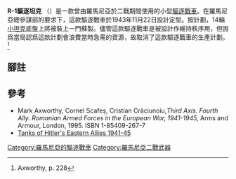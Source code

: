 {{refimprove|time =2014-8-19}}
'''R-1驅逐坦克''' （{{lang-ro|''Tun Anticar pe Afet Mobil R-1''}}）是一款曾由羅馬尼亞於二戰期間使用的小型[[驅逐戰車|驅逐戰車]]。在羅馬尼亞總參謀部的要求下，這款驅逐戰車於1943年11月22日設計定型。按計劃，14輛{{link-en|AH-IV|AH-IV}}[[小坦克|小坦克]]底盤上將被裝上一門蘇製{{link-en| M1937 45毫米反坦克炮|45 mm anti-tank gun M1937 (53-K)}}。儘管這款驅逐戰車是被設計作維持秩序用，但因爲當局認爲這款計劃會浪費當時急需的資源，故取消了這款驅逐戰車的生產計劃。<ref>Axworthy, p. 228</ref>

== 腳註==
{{Reflist}}

==參考==
* Mark Axworthy, Cornel Scafeș, Cristian Crãciunoiu,''Third Axis. Fourth Ally. Romanian Armed Forces in the European War, 1941-1945,'' Arms and Armour, London, 1995. ISBN 1-85409-267-7
*[https://web.archive.org/web/20140819090211/http://books.google.com.tw/books?id=a7GfAwAAQBAJ&pg=PA31&dq=TACAM+R-1&hl=zh-TW&sa=X&ei=JeXxU77QLoTp8AX6yoKAAw&ved=0CC0Q6AEwAQ#v=onepage&q=TACAM%20R-1&f=false Tanks of Hitler's Eastern Allies 1941-45]

{{WWIIRomanianAFVs}}

[[Category:羅馬尼亞的驅逐戰車|Category:羅馬尼亞的驅逐戰車]]
[[Category:羅馬尼亞二戰武器|Category:羅馬尼亞二戰武器]]